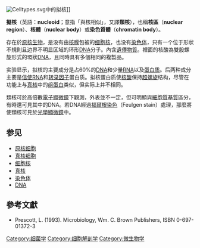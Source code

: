 [[File:Celltypes.svg|thumbnail]]中的拟核]]

'''擬核'''（英語：'''nucleoid'''；意指「與核相似」，又譯'''類核'''），也稱'''核區'''（'''nuclear region'''）、'''核體'''（'''nuclear body'''）或'''染色質體'''（'''chromatin body'''）。

存在於[[原核生物|原核生物]]，是没有由[[核膜|核膜]]包被的[[细胞核|细胞核]]，也没有[[染色体|染色体]]，只有一个位于形狀不規則且边界不明显区域的环形[[DNA|DNA]]分子。內含[[遺傳物質|遺傳物質]]。裡面的核酸為雙股螺旋形式的環狀[[DNA|DNA]]，且同時具有多個相同的複製品。

实验显示，拟核的主要成分是占60%的[[DNA|DNA]]和少量[[RNA|RNA]]以及[[蛋白质|蛋白质]]。后两种成分主要是[[信使RNA|信使RNA]]和[[转录因子|转录因子]]蛋白质。拟核蛋白质使[[核酸|核酸]]保持[[DNA超螺旋|超螺旋]]结构，尽管在功能上与[[真核|真核]]中的[[组蛋白|组蛋白]]类似，但实际上并不相同。

類核可於高倍數[[電子顯微鏡|電子顯微鏡]]下觀測，外表並不一定，但可明顯與[[細胞質基質|細胞質基質]]區分，有時還可見其中的DNA。若DNA經過[[福爾根染色|福爾根染色]]（Feulgen stain）處理，那麼將使類核可見於[[光學顯微鏡|光學顯微鏡]]中。

== 参见 ==
* [[原核细胞|原核细胞]]
* [[真核细胞|真核细胞]]
* [[细胞核|细胞核]]
* [[真核|真核]]
* [[染色体|染色体]]
* [[DNA|DNA]]

== 參考文獻 ==
{{reflist}}
* Prescott, L. (1993). Microbiology, Wm. C. Brown Publishers, ISBN 0-697-01372-3

{{細胞結構}}

[[Category:细菌学|Category:细菌学]]
[[Category:细胞解剖学|Category:细胞解剖学]]
[[Category:微生物学|Category:微生物学]]